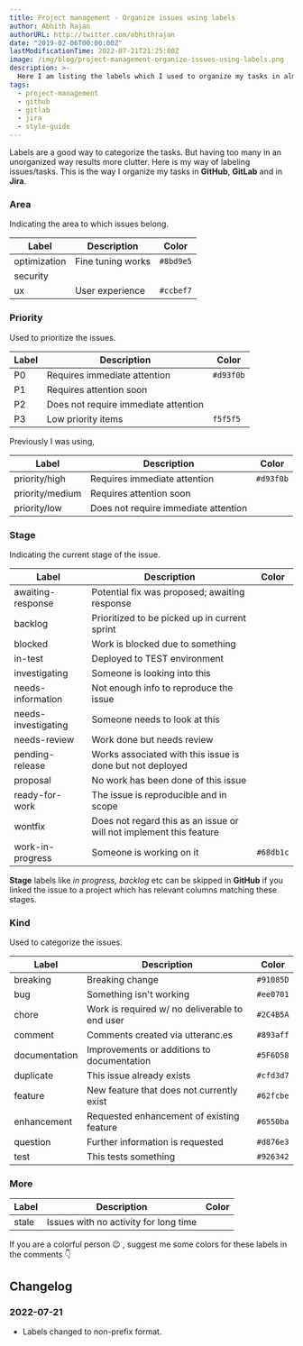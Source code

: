 ```yaml
---
title: Project management - Organize issues using labels
author: Abhith Rajan
authorURL: http://twitter.com/abhithrajan
date: "2019-02-06T00:00:00Z"
lastModificationTime: 2022-07-21T21:25:00Z
image: /img/blog/project-management-organize-issues-using-labels.png
description: >-
  Here I am listing the labels which I used to organize my tasks in almost all the project management solutions like Jira, Gitlab and GitHub.
tags:
  - project-management
  - github
  - gitlab
  - jira
  - style-guide
---
```



Labels are a good way to categorize the tasks. But having too many in an unorganized way results more clutter.
Here is my way of labeling issues/tasks. This is the way I organize my tasks in **GitHub**, **GitLab** and in **Jira**.

### Area

Indicating the area to which issues belong.

| Label                                      | Description       | Color     |
| ------------------------------------------ | ----------------- | --------- |
| <Badge fill="#8bd9e5">optimization</Badge> | Fine tuning works | `#8bd9e5` |
| security                                   |                   |           |
| <Badge fill="#ccbef7">ux</Badge>           | User experience   | `#ccbef7` |

### Priority

Used to prioritize the issues.

| Label                                             | Description                          | Color     |
| ------------------------------------------------- | ------------------------------------ | --------- |
| <Badge fill="#d93f0b" textColorIsWhite>P0</Badge> | Requires immediate attention         | `#d93f0b` |
| P1                                                | Requires attention soon              |           |
| P2                                                | Does not require immediate attention |           |
| <Badge fill="#f5f5f5">P3</Badge>                  | Low priority items                   | `f5f5f5`  |

Previously I was using,

| Label                                                        | Description                          | Color     |
| ------------------------------------------------------------ | ------------------------------------ | --------- |
| <Badge fill="#d93f0b" textColorIsWhite>priority/high</Badge> | Requires immediate attention         | `#d93f0b` |
| priority/medium                                              | Requires attention soon              |           |
| priority/low                                                 | Does not require immediate attention |           |

### Stage

Indicating the current stage of the issue.

| Label                                                           | Description                                                         | Color     |
| --------------------------------------------------------------- | ------------------------------------------------------------------- | --------- |
| awaiting-response                                               | Potential fix was proposed; awaiting response                       |           |
| backlog                                                         | Prioritized to be picked up in current sprint                       |           |
| blocked                                                         | Work is blocked due to something                                    |           |
| in-test                                                         | Deployed to TEST environment                                        |           |
| investigating                                                   | Someone is looking into this                                        |           |
| needs-information                                               | Not enough info to reproduce the issue                              |           |
| needs-investigating                                             | Someone needs to look at this                                       |           |
| needs-review                                                    | Work done but needs review                                          |           |
| pending-release                                                 | Works associated with this issue is done but not deployed           |           |
| proposal                                                        | No work has been done of this issue                                 |           |
| ready-for-work                                                  | The issue is reproducible and in scope                              |           |
| wontfix                                                         | Does not regard this as an issue or will not implement this feature |           |
| <Badge fill="#68db1c" textColorIsWhite>work-in-progress</Badge> | Someone is working on it                                            | `#68db1c` |

**Stage** labels like _in progress, backlog_ etc can be skipped in **GitHub** if you linked the issue to a project which has relevant columns matching these stages.

### Kind

Used to categorize the issues.

| Label                                                        | Description                                    | Color     |
| ------------------------------------------------------------ | ---------------------------------------------- | --------- |
| <Badge fill="#91085D" textColorIsWhite>breaking</Badge>      | Breaking change                                | `#91085D` |
| <Badge fill="#ee0701" textColorIsWhite>bug</Badge>           | Something isn't working                        | `#ee0701` |
| <Badge fill="#2C4B5A" textColorIsWhite>chore</Badge>         | Work is required w/ no deliverable to end user | `#2C4B5A` |
| <Badge fill="#893aff" textColorIsWhite>comment</Badge>       | Comments created via utteranc.es               | `#893aff` |
| <Badge fill="#5F6D58" textColorIsWhite>documentation</Badge> | Improvements or additions to documentation     | `#5F6D58` |
| <Badge fill="#cfd3d7">duplicate</Badge>                      | This issue already exists                      | `#cfd3d7` |
| <Badge fill="#62fcbe">feature</Badge>                        | New feature that does not currently exist      | `#62fcbe` |
| <Badge fill="#6550ba" textColorIsWhite>enhancement</Badge>   | Requested enhancement of existing feature      | `#6550ba` |
| <Badge fill="#d876e3" textColorIsWhite>question</Badge>      | Further information is requested               | `#d876e3` |
| <Badge fill="#926342" textColorIsWhite>test</Badge>          | This tests something                           | `#926342` |

### More

| Label | Description                           | Color |
| ----- | ------------------------------------- | ----- |
| stale | Issues with no activity for long time |       |

If you are a colorful person 😉 , suggest me some colors for these labels in the comments :point_down:

## Changelog

### 2022-07-21

- Labels changed to non-prefix format.
